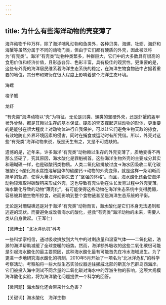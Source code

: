 ```yaml
---
---
---
```

title: 为什么有些海洋动物的壳变薄了
---




海洋动物千种万样，除了海洋哺乳动物和鱼类外，各种贝类、海螺、牡蛎、海虾和海蟹等虽然分属于不同的动物门类，但由于它们都有硬质的外壳，因此被泛称为“有壳类”。海洋“有壳类”动物种类繁多，种群巨大，它们中的大多数具有很高的食用价值和经济价值，且形态各异、色彩丰富，具有极佳的观赏性。更重要的是，这些有外壳的海洋居民维系着海洋生态系统的稳定，在海洋生物食物链中占据着重要的地位，其分布和繁衍在很大程度上影响着整个海洋生态环境。

海螺



梭子蟹



龙虾



“有壳类”海洋动物以“壳”为特征，无论是贝类、螺类的坚硬外壳，还是虾蟹的盔甲状外骨骼，都是其赖以生存的基本保证。硬质的壳支撑起这些动物的形体，更重要的是能够在很大程度上对动物体进行自我保护，可以让它们避免生物天敌的掠食，有效地防止外界环境因素的侵害，同时在捕食或运动时有所凭借。所以，外壳对这些“有壳类”海洋动物来说，既是天生有之，又是不可或缺的。

遗憾的是，近年来，许多海洋“有壳类”动物赖以生存的外壳变薄了，质地变得不再那么坚硬了，究其原因，海水酸化是罪魁祸首。这些海洋生物外壳的主要成分其实和珊瑚礁一样，也是碳酸钙类物质。人类二氧化碳排放过度→海水因吸收二氧化碳被酸化→酸化海水腐蚀溶解固体的碳酸钙→动物的外壳变薄，就是这样一条明晰而简单的轨迹，使得大量海洋动物失去了“坚强的体格”。而且，海水酸化还会使海洋动物较难取得碳酸钙来形成外壳，这也导致有壳生物在生长发育过程中外壳变薄。海水酸化导致的动物“薄壳化”，有可能使得这些动物在海洋生态系统中变得脆弱，容易被其他生物所掠食，进而影响到整个食物链甚至是海洋生态系统的平衡。

无论是对珊瑚礁还是对于海洋“有壳类”动物而言，海水酸化是它们本身无法遏制和逃避的现状。而要避免或改善海水的酸化，拯救“有壳类”海洋动物的未来，需要人类从自身做起。（王军仁）





【微博士】“北冰洋危机”科考



一些科学家相信，通过吸收排放到大气中的过剩热量和温室气体——二氧化碳，浩渺的海洋帮助减缓了全球变暖的趋势。然而，海洋额外吸收的这些二氧化碳很可能是引起海水酸化的最主要原因，这种海水酸化最有可能首先在冷水海域发生。为了更进一步地研究海水酸化的机制，2010年5月开始了一项名为“北冰洋危机”的科学考察活动。考察船将一些大型生态实验仪器运往挪威北部的斯瓦尔巴群岛西海岸。它们被投入海中测试不同含量的二氧化碳对海水中的浮游生物的影响。这项大规模海洋酸化实验，将为海洋酸化问题提供一个科学的回答。

【微问题】海水酸化还会带来什么危害？

【关键词】海水酸化　海洋生物